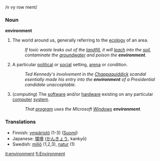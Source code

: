 /n vy row ment/
===Noun===
'''environment'''
#The world around us, generally referring to the [[ecology]] of an area.
#:''If toxic waste leaks out of the [[landfill]], it will [[leach]] into the [[soil]], contaminate the [[groundwater]] and poison the '''environment'''.''
#A particular [[political]] or [[social]] setting, [[arena]] or condition.
#:''Ted Kennedy's involvement in the [[Chappaquiddick]] scandal esentially made his entry into the '''environment''' of a Presidential candidate unacceptable.''
#(''computing'') The [[software]] and/or [[hardware]] existing on any particular [[computer]] [[system]].
#:''That [[program]] uses the Microsoft [[Windows]] '''environment'''.''

===Translations===
*Finnish: [[ympäristö]] (1-3) ([[:fi:ympäristö|Suomi]])
*Japanese: [[環境]] ([[かんきょう]], kankyō)
*Swedish: [[miljö]] (1,2,3), [[natur]] (1)

[[it:environment]]
[[fi:Environment]]